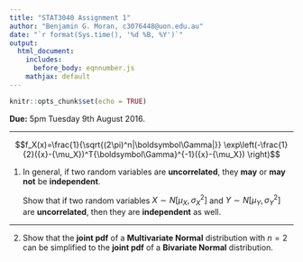 ```yaml
---
title: "STAT3040 Assignment 1"
author: "Benjamin G. Moran, c3076448@uon.edu.au"
date: "`r format(Sys.time(), '%d %B, %Y')`"
output: 
  html_document:
    includes: 
      before_body: eqnnumber.js
    mathjax: default
---
```


```r
knitr::opts_chunk$set(echo = TRUE)

```
**Due:** 5pm Tuesday 9th August 2016.


***
$$f_X(x)=\frac{1}{\sqrt{(2\pi)^n|\boldsymbol\Gamma|}}
\exp\left(-\frac{1}{2}({x}-{\mu_X})^T{\boldsymbol\Gamma}^{-1}({x}-{\mu_X})
\right)$$

1. In general, if two random variables are **uncorrelated**, they **may** or **may not** be **independent**.

    Show that if two random variables $X \sim N[\mu_X, \sigma^2_X]$ and $Y \sim N[\mu_Y, \sigma^2_Y]$ are **uncorrelated**, then they are **independent** as well.

***

2. Show that the **joint pdf** of a **Multivariate Normal** distribution with $n = 2$ can be simplified to the **joint pdf** of a **Bivariate Normal** distribution.
